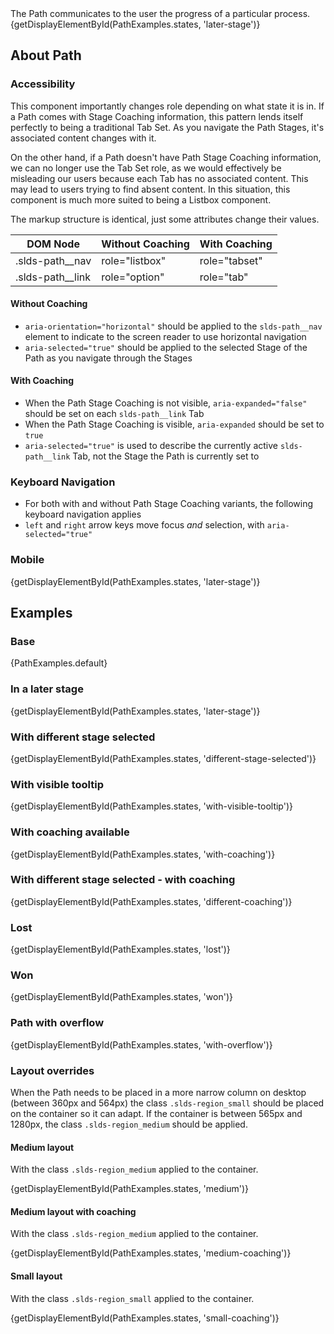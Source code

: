 
<div className="lead doc">
  The Path communicates to the user the progress of a particular process.
</div>

<CodeView exampleOnly>
  {getDisplayElementById(PathExamples.states, 'later-stage')}
</CodeView>

## About Path

### Accessibility

This component importantly changes role depending on what state it is in. If a Path comes with Stage Coaching information, this pattern lends itself perfectly to being a traditional Tab Set. As you navigate the Path Stages, it's associated content changes with it.

On the other hand, if a Path doesn't have Path Stage Coaching information, we can no longer use the Tab Set role, as we would effectively be misleading our users because each Tab has no associated content. This may lead to users trying to find absent content. In this situation, this component is much more suited to being a Listbox component.

The markup structure is identical, just some attributes change their values.

|  DOM Node        | Without Coaching  | With Coaching  |
|------------------|-------------------|----------------|
| .slds-path__nav  | role="listbox"    | role="tabset"  |
| .slds-path__link | role="option"     | role="tab"     |

#### Without Coaching

- `aria-orientation="horizontal"` should be applied to the `slds-path__nav` element to indicate to the screen reader to use horizontal navigation
- `aria-selected="true"` should be applied to the selected Stage of the Path as you navigate through the Stages

#### With Coaching

- When the Path Stage Coaching is not visible, `aria-expanded="false"` should be set on each `slds-path__link` Tab
- When the Path Stage Coaching is visible, `aria-expanded` should be set to `true`
- `aria-selected="true"` is used to describe the currently active `slds-path__link` Tab, not the Stage the Path is currently set to

### Keyboard Navigation

- For both with and without Path Stage Coaching variants, the following keyboard navigation applies
- `left` and `right` arrow keys move focus _and_ selection, with `aria-selected="true"`

### Mobile

<MobileBlurb patternSpecificText="elements of path will have an increased size to accommodate tapping with a finger instead of the more precise mouse cursor" />

<CodeView frameOnly frameTitle="Example mobile styles for path">
  {getDisplayElementById(PathExamples.states, 'later-stage')}
</CodeView>

## Examples

### Base

<CodeView>
  {PathExamples.default}
</CodeView>

### In a later stage

<CodeView>
  {getDisplayElementById(PathExamples.states, 'later-stage')}
</CodeView>

### With different stage selected

<CodeView>
  {getDisplayElementById(PathExamples.states, 'different-stage-selected')}
</CodeView>

### With visible tooltip

<CodeView demoStyles="min-height: 5rem;">
  {getDisplayElementById(PathExamples.states, 'with-visible-tooltip')}
</CodeView>

### With coaching available

<CodeView>
  {getDisplayElementById(PathExamples.states, 'with-coaching')}
</CodeView>

### With different stage selected - with coaching

<CodeView>
  {getDisplayElementById(PathExamples.states, 'different-coaching')}
</CodeView>

### Lost

<CodeView>
  {getDisplayElementById(PathExamples.states, 'lost')}
</CodeView>

### Won

<CodeView>
  {getDisplayElementById(PathExamples.states, 'won')}
</CodeView>

### Path with overflow

<CodeView>
  {getDisplayElementById(PathExamples.states, 'with-overflow')}
</CodeView>

### Layout overrides

When the Path needs to be placed in a more narrow column on desktop (between 360px and 564px) the class `.slds-region_small` should be placed on the container so it can adapt. If the container is between 565px and 1280px, the class `.slds-region_medium` should be applied.

#### Medium layout

With the class `.slds-region_medium` applied to the container.

<CodeView>
  {getDisplayElementById(PathExamples.states, 'medium')}
</CodeView>

#### Medium layout with coaching

With the class `.slds-region_medium` applied to the container.

<CodeView>
  {getDisplayElementById(PathExamples.states, 'medium-coaching')}
</CodeView>

#### Small layout

With the class `.slds-region_small` applied to the container.

<CodeView>
  {getDisplayElementById(PathExamples.states, 'small-coaching')}
</CodeView>
